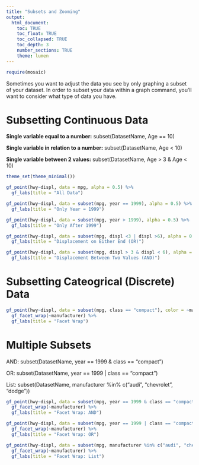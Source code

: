 ```yaml
---
title: "Subsets and Zooming"
output: 
  html_document:
    toc: TRUE
    toc_float: TRUE
    toc_collapsed: TRUE
    toc_depth: 3
    number_sections: TRUE
    theme: lumen
---
```


```r
require(mosaic)
```


Sometimes you want to adjust the data you see by only graphing a subset of your dataset. In order to subset your data within a graph command, you'll want to consider what type of data you have.

# Subsetting Continuous Data

**Single variable equal to a number:** subset(DatasetName, Age == 10)

**Single variable in relation to a number:** subset(DatasetName, Age \< 10)

**Single variable between 2 values:** subset(DatasetName, Age \> 3 & Age \< 10)

```r
theme_set(theme_minimal())

gf_point(hwy~displ, data = mpg, alpha = 0.5) %>%
  gf_labs(title = "All Data")

gf_point(hwy~displ, data = subset(mpg, year == 1999), alpha = 0.5) %>%
  gf_labs(title = "Only Year = 1999")

gf_point(hwy~displ, data = subset(mpg, year > 1999), alpha = 0.5) %>%
  gf_labs(title = "Only After 1999")

gf_point(hwy~displ, data = subset(mpg, displ <3 | displ >6), alpha = 0.5) %>%
  gf_labs(title = "Displacement on Either End (OR)")

gf_point(hwy~displ, data = subset(mpg, displ > 3 & displ < 6), alpha = 0.5) %>%
  gf_labs(title = "Displacement Between Two Values (AND)")
```

# Subsetting Cateogrical (Discrete) Data

```r
gf_point(hwy~displ, data = subset(mpg, class == "compact"), color = ~manufacturer, show.legend = FALSE) %>%
  gf_facet_wrap(~manufacturer) %>%
  gf_labs(title = "Facet Wrap")
```



# Multiple Subsets

AND: subset(DatasetName, year == 1999 & class == "compact")

OR: subset(DatasetName, year == 1999 | class == "compact")

List:  subset(DatasetName, manufacturer %in% c("audi", "chevrolet", "dodge"))

```r
gf_point(hwy~displ, data = subset(mpg, year == 1999 & class == "compact"), color = ~manufacturer, show.legend = FALSE) %>%
  gf_facet_wrap(~manufacturer) %>%
  gf_labs(title = "Facet Wrap: AND")

gf_point(hwy~displ, data = subset(mpg, year == 1999 | class == "compact"), color = ~manufacturer, show.legend = FALSE) %>%
  gf_facet_wrap(~manufacturer) %>%
  gf_labs(title = "Facet Wrap: OR")

gf_point(hwy~displ, data = subset(mpg, manufacturer %in% c("audi", "chevrolet", "dodge")), color = ~manufacturer, show.legend = FALSE) %>%
  gf_facet_wrap(~manufacturer) %>%
  gf_labs(title = "Facet Wrap: List")
```

